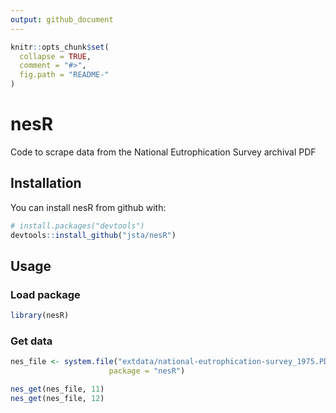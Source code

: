 ```yaml
---
output: github_document
---
```


<!-- README.md is generated from README.Rmd. Please edit that file -->

```r
knitr::opts_chunk$set(
  collapse = TRUE,
  comment = "#>",
  fig.path = "README-"
)
```

# nesR

Code to scrape data from the National Eutrophication Survey archival PDF

## Installation

You can install nesR from github with:

```r
# install.packages("devtools")
devtools::install_github("jsta/nesR")
```

## Usage

### Load package

```r
library(nesR)
```

### Get data 

```r
nes_file <- system.file("extdata/national-eutrophication-survey_1975.PDF",
                      package = "nesR")

nes_get(nes_file, 11)
nes_get(nes_file, 12)

```




